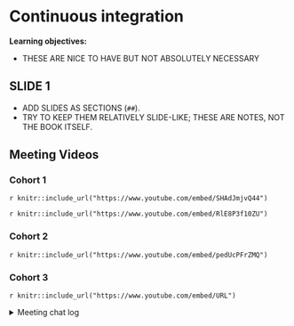 # Continuous integration

**Learning objectives:**

- THESE ARE NICE TO HAVE BUT NOT ABSOLUTELY NECESSARY

## SLIDE 1

- ADD SLIDES AS SECTIONS (`##`).
- TRY TO KEEP THEM RELATIVELY SLIDE-LIKE; THESE ARE NOTES, NOT THE BOOK ITSELF.

## Meeting Videos

### Cohort 1

`r knitr::include_url("https://www.youtube.com/embed/SHAdJmjvQ44")`

`r knitr::include_url("https://www.youtube.com/embed/RlE8P3f10ZU")`


### Cohort 2

`r knitr::include_url("https://www.youtube.com/embed/pedUcPFrZMQ")`


### Cohort 3

`r knitr::include_url("https://www.youtube.com/embed/URL")`

<details>
<summary> Meeting chat log </summary>

```
LOG
```
</details>
